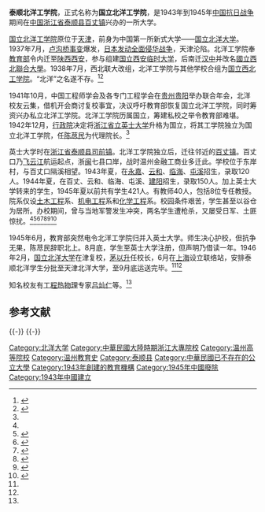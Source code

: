 '''泰顺北洋工学院'''，正式名称为'''国立北洋工学院'''，是1943年到1945年[[中国抗日战争|中国抗日战争]]期间在[[中華民國大陸時期|中国]][[浙江省_(中華民國)|浙江省]][[泰顺县|泰顺县]][[百丈镇_(泰顺县)|百丈镇]]兴办的一所大学。

[[国立北洋工学院|国立北洋工学院]]原位于[[天津市_(中華民國)|天津]]，前身为中国第一所新式大学——[[国立北洋大学|国立北洋大学]]。1937年7月，[[卢沟桥事变|卢沟桥事变]]爆发，[[日本侵华战争|日本发动全面侵华战争]]，天津沦陷。北洋工学院奉[[中華民國教育部|教育部]]令内迁至[[陝西省_(中華民國)|陕西]][[西安市_(中華民國)|西安]]，参与组建[[国立西安临时大学|国立西安临时大学]]，后南迁[[汉中市|汉中]]并改名[[國立西北聯合大學|國立西北聯合大學]]。1938年7月，西北联大改组，北洋工学院与其他学校合组为[[国立西北工学院|国立西北工学院]]。“北洋”之名遂不存。<ref>{{cite book|author=金以林|title=近代中国大学研究：1895—1949|location=北京|publisher=中央文献出版社|year=2000|isbn=7-5073-0735-2|page=9}}</ref><ref name=TJU>{{cite book|editor=北洋大学—天津大学校史编辑室|title=北洋大学—天津大学校史·第1卷|location=天津|publisher=天津大学出版社|year=1990|isbn=7-5618-0218-8}}</ref>{{rp|233-245}}

1941年10月，中国工程师学会及各专门工程学会在[[貴州省_(中華民國)|贵州]][[贵阳市|贵阳]]举办联合年会，北洋校友云集，借机开会商讨复校事宜，决议呼吁教育部恢复国立北洋工学院，同时筹资兴办私立北洋工学院。北洋工学院历属国立，筹建私校之举令教育部难堪。1942年12月，[[國民政府行政院|行政院]]决定将[[浙江省立英士大学|浙江省立英士大学]]升格为国立，将其工学院独立为国立北洋工学院，任[[陈荩民|陈荩民]]为代理院长。<ref name=TJU/>{{rp|263-266}}

英士大学时在[[浙江省_(中華民國)|浙江省]][[泰顺县|泰顺县]][[司前畲族镇|司前镇]]。北洋工学院独立后，迁往邻近的[[百丈镇_(泰顺县)|百丈镇]]。百丈口乃[[飞云江|飞云江]]航运起点，浙[[福建省_(中華民國)|闽]]七县口岸，战时温州金融工商业多迁此。学校位于东岸村，与百丈口隔溪相望。1943年夏，在[[温州市|永嘉]]、[[云和县|云和]]、[[临海市|临海]]、[[屯溪区|屯溪]]招生，录取120人。1944年夏，在百丈、云和、临海、屯溪、[[建阳县|建阳]]招生，录取150人。加上英士大学转来的学生，1945年夏以前共有学生421人。有教师40人，包括8位专任教授。院系仅设[[土木工程|土木工程]]系、[[机械工程|机]][[電機工程學|电工程]]系和[[化学工程|化学工程]]系。校园条件艰苦，学生甚至以谷仓为居所。办校期间，曾与当地军警发生冲突，两名学生遭枪杀，又屡受日军、土匪惊扰。<ref name=TJU/>{{rp|266-267}}<ref>{{cite book|editor=北洋大学—天津大学校史编辑室|title=北洋大学—天津大学校史资料选编（一）|location=天津|publisher=天津大学出版社|year=1991|isbn=7-5618-0270-6}}</ref>{{rp|374-379}}<ref name=TS>{{cite book|title=泰顺县教育志|location=北京|publisher=方志出版社|year=2017|isbn=978-7-5144-2019-7|page=12-13}}</ref><ref>{{cite book|title=飞云江志|location=北京|publisher=中华书局|year=2000|isbn=7-101-02475-0|page=289}}</ref><ref>{{cite book|title=泰顺县志|location=杭州|publisher=浙江人民出版社|year=1998|isbn=7-213-01419-6|page=32}}</ref><ref>{{cite book|author=吴恒安|chapter=泰顺北洋生活片断|editor=左森|editor2=胡如光|title=回忆北洋大学|year=1989|page=76-77|location=天津|publisher=天津大学出版社|isbn=7-5618-0119-X|chapter-url=http://www.tju.edu.cn/info/1103/1388.htm}}</ref><ref>{{cite book|author=夏元骍|chapter=怵目惊心的百丈惨案——国民党军警枪杀国立北洋工学院学生、工友记实|editor=泰顺县政协文史资料研究委员会|title=泰顺文史资料 第1辑|year=1986|page=70-75}}</ref>

1945年6月，教育部突然电令北洋工学院归并入英士大学。师生决心护校，但抗争无果，陈荩民辞职北上。8月底，学生至英士大学注册，但声明乃借读一年。1946年2月，[[国立北洋大学|国立北洋大学]]在津复校，[[茅以升|茅以升]]任校长，6月在[[上海市_(中華民國)|上海]]设立联络站，安排泰顺北洋学生分批至天津北洋大学，至9月底运送完毕。<ref name=TJU/>{{rp|268}}<ref name=TS/>

知名校友有[[工程热物理|工程热物理]]专家[[吕灿仁|吕灿仁]]等。<ref name=TJU/>{{rp|405}}

==参考文献==
{{reflist}}
{{-}}
{{天津大学}}
{{-}}
[[Category:北洋大学|Category:北洋大学]]
[[Category:中華民國大陸時期浙江大專院校|Category:中華民國大陸時期浙江大專院校]]
[[Category:温州高等院校|Category:温州高等院校]]
[[Category:温州教育史|Category:温州教育史]]
[[Category:泰顺县|Category:泰顺县]]
[[Category:中華民國已不存在的公立大學|Category:中華民國已不存在的公立大學]]
[[Category:1943年創建的教育機構|Category:1943年創建的教育機構]]
[[Category:1945年中國廢除|Category:1945年中國廢除]]
[[Category:1943年中國建立|Category:1943年中國建立]]